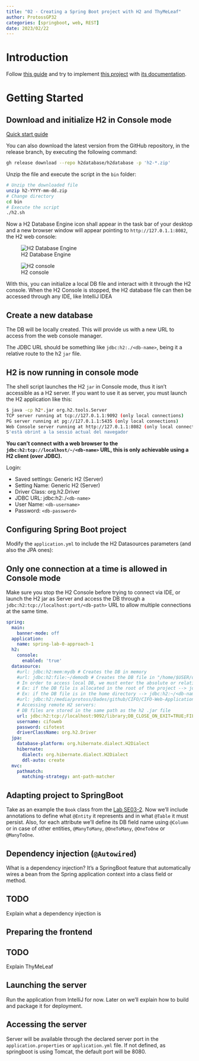 ```yaml
---
title: "02 - Creating a Spring Boot project with H2 and ThyMeLeaf"
author: ProtossGP32
categories: [springboot, web, REST]
date: 2023/02/22
---
```

# Introduction
Follow [this guide](https://albertprofe.github.io/wiki/springboot/boot-what-create-th-h2.html) and try to implement [this project](https://github.com/AlbertProfe/cifojava2022-3/tree/master/library1) with [its documentation](https://github.com/AlbertProfe/cifojava2022-3/wiki/Library1:-API-Rest-Book-CRUD-with-Postman-Swagger).

# Getting Started
## Download and initialize H2 in Console mode
[Quick start guide](https://www.h2database.com/html/quickstart.html)

You can also download the latest version from the GitHub repository, in the release branch, by executing the following command:

```.bash
gh release download --repo h2database/h2database -p 'h2-*.zip'
```

Unzip the file and execute the script in the `bin` folder:

```.bash
# Unzip the downloaded file
unzip h2-YYYY-mm-dd.zip
# Change directory
cd bin
# Execute the script
./h2.sh
```

Now a H2 Database Engine icon shall appear in the task bar of your desktop and a new browser window will appear pointing to `http://127.0.1.1:8082`, the H2 web console:

![H2 Database Engine](../../../images/java-labs/h2-database-engine.png)

![H2 console](../../../images/java-labs/h2-console.png)

With this, you can initialize a local DB file and interact with it through the H2 console. When the H2 Console is stopped, the H2 database file can then be accessed through any IDE, like IntelliJ IDEA

## Create a new database
The DB will be locally created.
This will provide us with a new URL to access from the web console manager.

The JDBC URL should be something like `jdbc:h2:./<db-name>`, being it a relative route to the h2 `jar` file.

:::{.callout-note}
## H2 is now running in console mode
The shell script launches the H2 `jar` in Console mode, thus it isn't accessible as a H2 server.
If you want to use it as server, you must launch the H2 application like this:

```.bash
$ java -cp h2*.jar org.h2.tools.Server
TCP server running at tcp://127.0.1.1:9092 (only local connections)
PG server running at pg://127.0.1.1:5435 (only local connections)
Web Console server running at http://127.0.1.1:8082 (only local connections)
S'està obrint a la sessió actual del navegador
```

**You can't connect with a web browser to the `jdbc:h2:tcp://localhost/~/<db-name>` URL, this is only achievable using a H2 client (over JDBC).**
:::

Login:

- Saved settings: Generic H2 (Server)
- Setting Name: Generic H2 (Server)
- Driver Class: org.h2.Driver
- JDBC URL: jdbc:h2:./`<db-name>`
- User Name: `<db-username>`
- Password: `<db-password>`

## Configuring Spring Boot project
Modify the `application.yml` to include the H2 Datasources parameters (and also the JPA ones):

:::{.callout-warning}
## Only one connection at a time is allowed in Console mode
Make sure you stop the H2 Console before trying to connect via IDE, or launch the H2 jar as Server and access the DB through a `jdbc:h2:tcp://localhost:port/<db-path>` URL to allow multiple connections at the same time.
:::

```.yml
spring:
  main:
    banner-mode: off
  application:
    name: spring-lab-0-approach-1
  h2:
    console:
      enabled: 'true'
  datasource:
    #url: jdbc:h2:mem:mydb # Creates the DB in memory
    #url: jdbc:h2:file:~/demodb # Creates the DB file in "/home/$USER/demodb.mv.db"
    # In order to access local DB, we must enter the absolute or relative path to the file
    # Ex: if the DB file is allocated in the root of the project --> jdbc:h2:./<db-name>
    # Ex: if the DB file is in the home directory --> jdbc:h2:~/<db-name>
    #url: jdbc:h2:/media/protoss/Dades/github/CIFO/CIFO-Web-Applications/java-exercises/spring-boot-projects/h2/library;DB_CLOSE_ON_EXIT=TRUE;FILE_LOCK=NO
    # Accessing remote H2 servers:
    # DB files are stored in the same path as the h2 .jar file
    url: jdbc:h2:tcp://localhost:9092/library;DB_CLOSE_ON_EXIT=TRUE;FILE_LOCK=NO
    username: cifoweb
    password: cifotest
    driverClassName: org.h2.Driver
  jpa:
    database-platform: org.hibernate.dialect.H2Dialect
    hibernate:
      dialect: org.hibernate.dialect.H2Dialect
      ddl-auto: create
  mvc:
    pathmatch:
      matching-strategy: ant-path-matcher
```

## Adapting project to SpringBoot

Take as an example the `Book` class from the [Lab SE03-2](../../Labs/java-se03-2.qmd). Now we'll include annotations to define what `@Entity` it represents and in what `@Table` it must persist. Also, for each attribute we'll define its DB field name using `@Column` or in case of other entities, `@ManyToMany`, `@OneToMany`, `@OneToOne` or `@ManyToOne`.

## Dependency injection (`@Autowired`)
What is a dependency injection? It's a SpringBoot feature that automatically wires a bean from the Spring application context into a class field or method.

:::{.callout-important}
## TODO
Explain what a dependency injection is
:::

## Preparing the frontend

:::{.callout-important}
## TODO
Explain ThyMeLeaf
:::

## Launching the server
Run the application from IntelliJ for now. Later on we'll explain how to build and package it for deployment.

## Accessing the server
Server will be available through the declared server port in the `application.properties` or `application.yml` file. If not defined, as springboot is using Tomcat, the default port will be 8080.